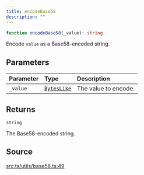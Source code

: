 ```yaml
---
title: encodeBase58
description: ""
---
```


```ts
function encodeBase58(_value): string
```

Encode `value` as a Base58-encoded string.

## Parameters

| Parameter | Type | Description |
| :------ | :------ | :------ |
| `_value` | [`BytesLike`](/content/type-aliases/BytesLike.mdx) | The value to encode. |

## Returns

`string`

The Base58-encoded string.

## Source

[src.ts/utils/base58.ts:49](https://github.com/dominant-strategies/quais-6.js/blob/3f482dd134064d41657ff7dc9ba8162f741c9c83/src.ts/utils/base58.ts#L49)
